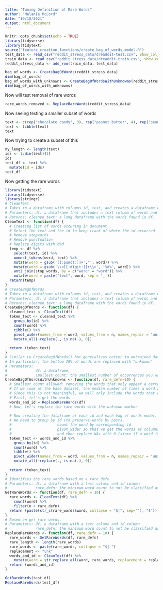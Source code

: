 ```yaml
---
title: "Tuning Definition of Rare Words"
author: "Melanie McCord"
date: "10/18/2021"
output: html_document
---
```


```r
knitr::opts_chunk$set(echo = TRUE)
library(tidyverse)
library(tidytext)
source("feature_creation_functions/create_bag_of_words_model.R")
test_data <- read_csv("reddit_stress_data/dreaddit-test.csv", show_col_types = FALSE)
train_data <- read_csv("reddit_stress_data/dreaddit-train.csv", show_col_types = FALSE)
reddit_stress_data <- add_row(train_data, test_data)
```


```r
bag_of_words <- CreateBagOfWords(reddit_stress_data)
dim(bag_of_words)
bag_of_words_with_unknowns <- CreateBagOfWordsWithUnknowns(reddit_stress_data, rare_defn = 100)
dim(bag_of_words_with_unknowns)
```
Now will test removal of rare words
```r
rare_words_removed <- ReplaceRareWords(reddit_stress_data)
```

Now seeing testing a smaller subset of words
```r
text <- c(rep("chocolate candy", 3), rep("peanut butter", 4), rep("peanut cookies", 2), rep("butterscotch cookies", 2))
text <- tibble(text)
text
```
Now trying to create a subset of this
```r
my_length <- length(text)
ids <- 1:dim(text)[1]
ids
test_df <- text %>%
  mutate(id = ids)
test_df
```
Now getting the rare words
```r
library(tidytext)
library(tidyverse)
library(stringr)
# CleanText
# Takes in a dataframe with columns id, text, and creates a dataframe of words found in each id.
# Parameters: df: a dataframe that includes a text column of words and an id column
# Returns: cleaned_text: a long dataframe with the words found in df.
CleanText <- function(df) {
  # Creating list of words occuring in document
  # Select the text and the id to keep track of where the id occurred
  # Remove stopwords
  # Remove punctuation
  # Replace digits with d%d
  temp <- df %>%
    select(text, id) %>%
    unnest_tokens(word, text) %>%
    mutate(word = gsub('[[:punct:]]+','', word)) %>%
    mutate(word = gsub('\\<[[:digit:]]+\\>', '%d%', word)) %>%
    anti_join(stop_words, by = c("word" = "word")) %>%
    mutate(word = paste("text", word, sep = '_'))
  return(temp)
}
# CreateBagOfWords
# Takes in a dataframe with columns id, text, and creates a dataframe of words found in each id.
# Parameters: df: a dataframe that includes a text column of words and an id column
# Returns: cleaned_text: a long dataframe with the words found in df.
CreateBagOfWords <- function(df) {
  cleaned_text <- CleanText(df)
  token_text <- cleaned_text %>%
    group_by(id) %>%
    count(word) %>%
    tibble() %>%
    pivot_wider(names_from = word, values_from = n, names_repair = "unique") %>%
    mutate_all(~replace(., is.na(.), 0))
  
  return (token_text)
}
# Similar to CreateBagOfWords() but generalizes better to untrained data. 
# In particular, the bottom 20% of words are replaced with "unknown"
# Parameters: 
#             df: a dataframe, 
#             smallest_count: the smallest number of occurrences you want to exclude (default: 1).
CreateBagOfWordsWithUnknowns <- function(df, rare_defn=10) {
  # Smallest count allowed: removing the words that only appear a certain number of times.
  # If we look at the base dataset, the median number of times a word appears is once.
  # Since this is not meaningful, we will only include the words that appear more than once.
  # First, let's get the words
  words_and_id = ReplaceRareWords(df)
  # Now, let's replace the rare words with the unknown marker
  
  # Now creating the dataframe of each id and each bag of words model.
  # We need to group by id (to preserve words by posts, 
  #                     count the word by corresponding id
  #                     pivot_wider so that we get the words as columns rather than rows
  #                     and then replace NAs with 0 (since if a word is NA, it does not appear))
  token_text <- words_and_id %>%
    group_by(id) %>%
    count(word) %>%
    tibble() %>%
    pivot_wider(names_from = word, values_from = n, names_repair = "unique") %>%
    mutate_all(~replace(., is.na(.), 0))
  
  return (token_text)
}
# Identifies the rare words based on a rare defn
# Parameters: df: a dataframe with a text column and id column
#             rare_defn: the minimum word count to not be classified as rare
GetRareWords <- function(df, rare_defn = 10) {
  rare_words <- CleanText(df) %>%
    count(word) %>%
    filter(n < rare_defn)
  return (paste(str_c(rare_words$word, collapse = "$|", sep=""), "$"))
}
# Based on get_rare words, 
# Parameters: df: a dataframe with a text column and id column
#             rare_defn: the minimum word count to not be classified as rare
ReplaceRareWords <- function(df, rare_defn = 10) {
  rare_words <- GetRareWords(df, rare_defn)
  rare_length <- length(rare_words)
  rare_words <- paste(rare_words, collapse = "$| ")
  replacement <- "unk"
  words_and_id <- CleanText(df) %>%
    mutate(word = str_replace_all(word, rare_words, replacement = replacement))
  return (words_and_id)
}

```

```r
GetRareWords(test_df)
ReplaceRareWords(test_df)
```

